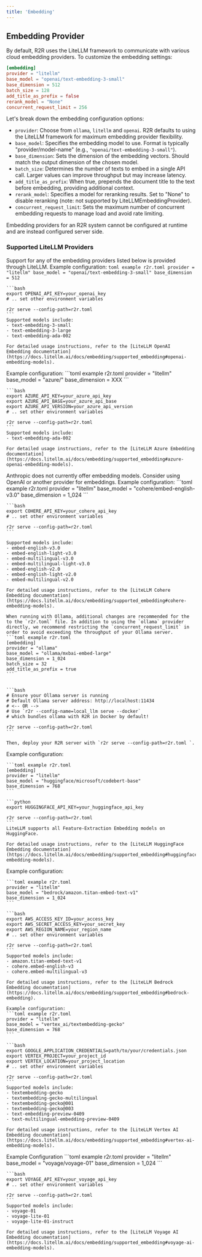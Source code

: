 ```yaml
---
title: 'Embedding'
---
```


## Embedding Provider

By default, R2R uses the LiteLLM framework to communicate with various cloud embedding providers. To customize the embedding settings:

```toml r2r.toml
[embedding]
provider = "litellm"
base_model = "openai/text-embedding-3-small"
base_dimension = 512
batch_size = 128
add_title_as_prefix = false
rerank_model = "None"
concurrent_request_limit = 256
```

Let's break down the embedding configuration options:

- `provider`: Choose from `ollama`, `litellm` and `openai`. R2R defaults to using the LiteLLM framework for maximum embedding provider flexibility.
- `base_model`: Specifies the embedding model to use. Format is typically "provider/model-name" (e.g., `"openai/text-embedding-3-small"`).
- `base_dimension`: Sets the dimension of the embedding vectors. Should match the output dimension of the chosen model.
- `batch_size`: Determines the number of texts to embed in a single API call. Larger values can improve throughput but may increase latency.
- `add_title_as_prefix`: When true, prepends the document title to the text before embedding, providing additional context.
- `rerank_model`: Specifies a model for reranking results. Set to "None" to disable reranking (note: not supported by LiteLLMEmbeddingProvider).
- `concurrent_request_limit`: Sets the maximum number of concurrent embedding requests to manage load and avoid rate limiting.

<Note> Embedding providers for an R2R system cannot be configured at runtime and are instead configured server side. </Note>


### Supported  LiteLLM Providers

Support for any of the embedding providers listed below is provided through LiteLLM.
<Tabs>
  <Tab title="OpenAI">
    Example configuration:
    ```toml example r2r.toml
    provider = "litellm"
    base_model = "openai/text-embedding-3-small"
    base_dimension = 512
    ```

    ```bash
    export OPENAI_API_KEY=your_openai_key
    # .. set other environment variables

    r2r serve --config-path=r2r.toml
    ```
    Supported models include:
    - text-embedding-3-small
    - text-embedding-3-large
    - text-embedding-ada-002

    For detailed usage instructions, refer to the [LiteLLM OpenAI Embedding documentation](https://docs.litellm.ai/docs/embedding/supported_embedding#openai-embedding-models).
  </Tab>

  <Tab title="Azure">
    Example configuration:
    ```toml example r2r.toml
    provider = "litellm"
    base_model = "azure/<your deployment name>"
    base_dimension = XXX
    ```

    ```bash
    export AZURE_API_KEY=your_azure_api_key
    export AZURE_API_BASE=your_azure_api_base
    export AZURE_API_VERSION=your_azure_api_version
    # .. set other environment variables

    r2r serve --config-path=r2r.toml
    ```
    Supported models include:
    - text-embedding-ada-002

    For detailed usage instructions, refer to the [LiteLLM Azure Embedding documentation](https://docs.litellm.ai/docs/embedding/supported_embedding#azure-openai-embedding-models).
  </Tab>

  <Tab title="Anthropic">
    Anthropic does not currently offer embedding models. Consider using OpenAI or another provider for embeddings.
  </Tab>

  <Tab title="Cohere">
    Example configuration:
    ```toml example r2r.toml
    provider = "litellm"
    base_model = "cohere/embed-english-v3.0"
    base_dimension = 1_024
    ```

    ```bash
    export COHERE_API_KEY=your_cohere_api_key
    # .. set other environment variables

    r2r serve --config-path=r2r.toml
    ```

    Supported models include:
    - embed-english-v3.0
    - embed-english-light-v3.0
    - embed-multilingual-v3.0
    - embed-multilingual-light-v3.0
    - embed-english-v2.0
    - embed-english-light-v2.0
    - embed-multilingual-v2.0

    For detailed usage instructions, refer to the [LiteLLM Cohere Embedding documentation](https://docs.litellm.ai/docs/embedding/supported_embedding#cohere-embedding-models).
  </Tab>

  <Tab title="Ollama">


    When running with Ollama, additional changes are recommended for the to the `r2r.toml` file. In addition to using the `ollama` provider directly, we recommend restricting the `concurrent_request_limit` in order to avoid exceeding the throughput of your Ollama server.
    ```toml example r2r.toml
    [embedding]
    provider = "ollama"
    base_model = "ollama/mxbai-embed-large"
    base_dimension = 1_024
    batch_size = 32
    add_title_as_prefix = true
    ```


    ```bash
    # Ensure your Ollama server is running
    # Default Ollama server address: http://localhost:11434
    # <-- OR -->
    # Use `r2r --config-name=local_llm serve --docker`
    # which bundles ollama with R2R in Docker by default!

    r2r serve --config-path=r2r.toml
    ```

    Then, deploy your R2R server with `r2r serve --config-path=r2r.toml `.
  </Tab>

  <Tab title="HuggingFace">
    Example configuration:

    ```toml example r2r.toml
    [embedding]
    provider = "litellm"
    base_model = "huggingface/microsoft/codebert-base"
    base_dimension = 768
    ```

    ```python
    export HUGGINGFACE_API_KEY=your_huggingface_api_key

    r2r serve --config-path=r2r.toml
    ```
    LiteLLM supports all Feature-Extraction Embedding models on HuggingFace.

    For detailed usage instructions, refer to the [LiteLLM HuggingFace Embedding documentation](https://docs.litellm.ai/docs/embedding/supported_embedding#huggingface-embedding-models).
  </Tab>

  <Tab title="Bedrock">
    Example configuration:

    ```toml example r2r.toml
    provider = "litellm"
    base_model = "bedrock/amazon.titan-embed-text-v1"
    base_dimension = 1_024
    ```

    ```bash
    export AWS_ACCESS_KEY_ID=your_access_key
    export AWS_SECRET_ACCESS_KEY=your_secret_key
    export AWS_REGION_NAME=your_region_name
    # .. set other environment variables

    r2r serve --config-path=r2r.toml
    ```
    Supported models include:
    - amazon.titan-embed-text-v1
    - cohere.embed-english-v3
    - cohere.embed-multilingual-v3

    For detailed usage instructions, refer to the [LiteLLM Bedrock Embedding documentation](https://docs.litellm.ai/docs/embedding/supported_embedding#bedrock-embedding).
  </Tab>

  <Tab title="Vertex AI">

    Example configuration:
    ```toml example r2r.toml
    provider = "litellm"
    base_model = "vertex_ai/textembedding-gecko"
    base_dimension = 768
    ```

    ```bash
    export GOOGLE_APPLICATION_CREDENTIALS=path/to/your/credentials.json
    export VERTEX_PROJECT=your_project_id
    export VERTEX_LOCATION=your_project_location
    # .. set other environment variables

    r2r serve --config-path=r2r.toml
    ```
    Supported models include:
    - textembedding-gecko
    - textembedding-gecko-multilingual
    - textembedding-gecko@001
    - textembedding-gecko@003
    - text-embedding-preview-0409
    - text-multilingual-embedding-preview-0409

    For detailed usage instructions, refer to the [LiteLLM Vertex AI Embedding documentation](https://docs.litellm.ai/docs/embedding/supported_embedding#vertex-ai-embedding-models).
  </Tab>

  <Tab title="Voyage AI">
  Example Configuration
    ```toml example r2r.toml
    provider = "litellm"
    base_model = "voyage/voyage-01"
    base_dimension = 1_024
    ```

    ```bash
    export VOYAGE_API_KEY=your_voyage_api_key
    # .. set other environment variables

    r2r serve --config-path=r2r.toml
    ```
    Supported models include:
    - voyage-01
    - voyage-lite-01
    - voyage-lite-01-instruct

    For detailed usage instructions, refer to the [LiteLLM Voyage AI Embedding documentation](https://docs.litellm.ai/docs/embedding/supported_embedding#voyage-ai-embedding-models).
  </Tab>
</Tabs>

